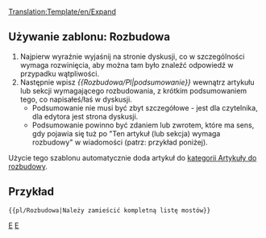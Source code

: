 <noinclude>[[Translation:Template/en/Expand]]</noinclude><noinclude></noinclude>{{en/Ambox| type  = notice
| image = en/Paper-plus.png
| text  = Ten artykuł (lub sekcja) wymaga '''rozbudowy'''.<br/>{{{1|}}}
<div style="font-size: 80%">
*Więcej informacji możesz znaleźć w [[Talk:{{PAGENAME}}|dyskusji]] tego artykułu.
*Przeczytaj [[pl/Wiki/Instrukcja Stylów|Instrukcję stylów]] przed edycją.
*Pamiętaj żeby usunąć ten szablon, kiedy artykuł zostanie rozbudowany.
</div>
}}<includeonly>{{{2|[[Category:pl/Artykuły do rozbudowania]]}}}</includeonly><noinclude>

==Używanie zablonu: Rozbudowa==
#Najpierw wyraźnie wyjaśnij na stronie dyskusji, co w szczególności wymaga rozwinięcia, aby można tam było znaleźć odpowiedź w przypadku wątpliwości.
#Następnie wpisz ''<nowiki>{{</nowiki>Rozbudowa/Pl|podsumowanie<nowiki>}}</nowiki>'' wewnątrz artykułu lub sekcji wymagającego rozbudowania, z krótkim podsumowaniem tego, co napisałeś/łaś w dyskusji.  
#*Podsumowanie nie musi być zbyt szczegółowe - jest dla czytelnika, dla edytora jest strona dyskusji. 
#*Podsumowanie powinno być zdaniem lub zwrotem, które ma sens, gdy pojawia się tuż po "Ten artykuł (lub sekcja) wymaga rozbudowy" w wiadomości (patrz: przykład poniżej).

Użycie tego szablonu automatycznie doda artykuł do [[:Category:pl/Artykuły do rozbudowy|kategorii Artykuły do rozbudowy]].

==Przykład==
<pre>{{pl/Rozbudowa|Należy zamieścić kompletną listę mostów}}</pre>
{{pl/Rozbudowa|Należy zamieścić kompletną listę mostów|2==}}


[[Category:en/Templates|E]][[Category:en/Message boxes|E]]</noinclude>